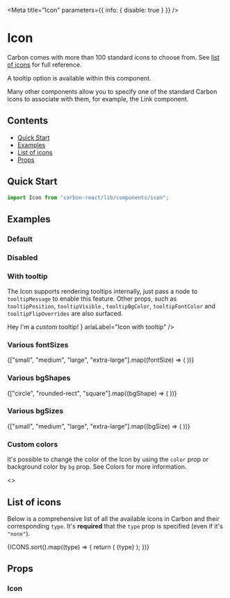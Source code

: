


<Meta title="Icon" parameters={{ info: { disable: true } }} />

# Icon

Carbon comes with more than 100 standard icons to choose from. See [list of icons](#list-of-icons) for full reference.

A tooltip option is available within this component.

Many other components allow you to specify one of the standard Carbon icons to associate with them, for example, the Link component.

## Contents

- [Quick Start](#quick-start)
- [Examples](#examples)
- [List of icons](#list-of-icons)
- [Props](#props)

## Quick Start

```javascript
import Icon from "carbon-react/lib/components/icon";
```

## Examples

### Default

<Canvas>
  <Story name="default">
    <Icon type="add" />
  </Story>
</Canvas>

### Disabled

<Canvas>
  <Story name="disabled">
    <Icon type="add" disabled />
  </Story>
</Canvas>

### With tooltip

The Icon supports rendering tooltips internally, just pass a node to `tooltipMessage` to enable this feature. Other props,
such as `tooltipPosition`, `tooltipVisible` , `tooltipBgColor`, `tooltipFontColor` and `tooltipFlipOverrides` are also surfaced.

<Canvas>
  <Story name="with tooltip" parameters={{ chromatic: { disable: true } }}>
    <div style={{ margin: 60, display: "inline" }}>
      <Icon
        mr={8}
        type="add"
        tooltipMessage="Hey I'm a default tooltip!"
        ariaLabel="Icon with tooltip"
      />
      <Icon
        mr={8}
        type="add"
        tooltipMessage={
          <>
            Hey I'm a <em>custom</em> tooltip!
          </>
        }
        ariaLabel="Icon with tooltip"
      />
      <Icon
        mr={8}
        type="add"
        tooltipMessage="Hey I'm a tooltip with a different position!"
        tooltipPosition="bottom"
        ariaLabel="Icon with tooltip"
      />
      <Icon
        mr={8}
        type="add"
        tooltipMessage="Hey I'm a tooltip with a different color!"
        tooltipBgColor="lightblue"
        tooltipFontColor="black"
        ariaLabel="Icon with tooltip"
      />
      <Icon
        type="add"
        tooltipMessage="Hey I'm a tooltip with flip behaviour overrides!"
        tooltipFlipOverrides={["right", "left"]}
        ariaLabel="Icon with tooltip"
      />
    </div>
  </Story>
</Canvas>

### Various fontSizes

<Canvas>
  <Story name="various fontSizes">
    {["small", "medium", "large", "extra-large"].map((fontSize) => (
      <Icon type="add" fontSize={fontSize} key={fontSize} />
    ))}
  </Story>
</Canvas>

### Various bgShapes

<Canvas>
  <Story name="various bgShapes">
    {["circle", "rounded-rect", "square"].map((bgShape) => (
      <Icon type="add" bgShape={bgShape} bg="#00b000" mr={1} key={bgShape} />
    ))}
  </Story>
</Canvas>

### Various bgSizes

<Canvas>
  <Story name="various bgSizes">
    {["small", "medium", "large", "extra-large"].map((bgSize) => (
      <Icon type="add" bg="#00b000" bgSize={bgSize} mr={1} key={bgSize} />
    ))}
  </Story>
</Canvas>

### Custom colors

It's possible to change the color of the Icon by using the `color` prop or background color by `bg` prop.
See <LinkTo kind="Documentation/Colors" name="page" story="page">Colors</LinkTo> for more information.

<Canvas>
  <Story
    name="custom colors"
    parameters={{ info: { disable: true }, chromatic: { disable: true } }}
  >
    <>
      <Box mb={1}>
        <Icon type="add" color="--colorsUtilityYin090" />
        <Icon type="add" color="primary" />
        <Icon type="add" color="blackOpacity65" />
        <Icon type="add" color="brilliantGreenShade20" />
        <Icon type="add" color="red" />
        <Icon type="add" color="#123456" />
        <Icon type="add" color="rgb(0, 123, 10)" />
      </Box>
      <Box mb={1}>
        <Icon
          type="add"
          color="--colorsUtilityYin090"
          bg="--colorsSemanticCaution500"
        />
        <Icon type="add" color="red" bg="primary" />
        <Icon type="add" color="white" bg="blackOpacity65" />
        <Icon type="add" bg="brilliantGreenShade20" />
        <Icon type="add" bg="red" />
        <Icon type="add" color="white" bg="#123456" />
        <Icon type="add" color="white" bg="rgb(0, 123, 10)" />
      </Box>
    </>
  </Story>
</Canvas>

## List of icons

Below is a comprehensive list of all the available icons in Carbon and their corresponding `type`.
It's **required** that the `type` prop is specified (even if it's `"none"`).

<Canvas>
  <Story
    name="list of icons"
    parameters={{ info: { disable: true }, chromatic: { disable: true } }}
  >
    <Box m={2}>
      {ICONS.sort().map((type) => {
        return (
          <Box m={2} key={`icon-${type}`}>
            <Icon m={2} type={type} fontSize="large" />
            {type}
          </Box>
        );
      })}
    </Box>
  </Story>
</Canvas>

## Props

### Icon

<StyledSystemProps of={Icon} noHeader margin />
